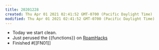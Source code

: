 ```yaml
---
title: 20201228
created: Thu Apr 01 2021 02:41:52 GMT-0700 (Pacific Daylight Time)
modified: Thu Apr 01 2021 02:41:52 GMT-0700 (Pacific Daylight Time)
---
```

- Today we start clean.
- Just perused the {{functions}} on [RoamHacks](https://roamhacks.com/functions-roam/)
- Finished #[[FN01]]
